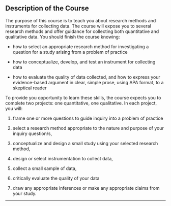 ## Description of the Course {.unnumbered}

The purpose of this course is to teach you about research methods and instruments for collecting data. The course will expose you to several research methods and offer guidance for collecting both quantitative and qualitative data. You should finish the course knowing:

-   how to select an appropriate research method for investigating a question for a study arising from a problem of practice

-   how to conceptualize, develop, and test an instrument for collecting data

-   how to evaluate the quality of data collected, and how to express your evidence-based argument in clear, simple prose, using APA format, to a skeptical reader

To provide you opportunity to learn these skills, the course expects you to complete two projects: one quantitative, one qualitative. In each project, you will:

1.  frame one or more questions to guide inquiry into a problem of practice

2.  select a research method appropriate to the nature and purpose of your inquiry question/s,

3.  conceptualize and design a small study using your selected research method,

4.  design or select instrumentation to collect data,

5.  collect a small sample of data,

6.  critically evaluate the quality of your data

7.  draw any appropriate inferences or make any appropriate claims from your study.

------------------------------------------------------------------------
